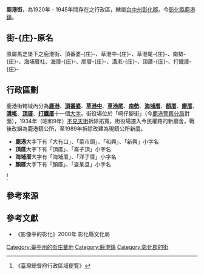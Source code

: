 {{noteTA　
|1 = zh-cn:庄; zh-hk:庄; zh-tw:庄;
}}
{{Otheruses
|subject=臺灣日治後期臺中州的一個新制街庄
|other=其轄區內的同名舊制街庄
|鹿港 (大字)
}}
'''鹿港街'''，為1920年 - 1945年間存在之行政區，轄屬[[臺中州|台中州]][[彰化郡|彰化郡]]。今[[彰化縣|彰化縣]][[鹿港鎮|鹿港鎮]]。

==街-{庄}-原名==
原屬馬芝堡下之鹿港街、頂番婆-{庄}-、草港中-{庄}-、草港尾-{庄}-、南勢-{庄}-、海埔厝社、海厝-{庄}-、廖厝-{庄}-、溝漧-{庄}-、頂厝-{庄}-、打鐵厝-{庄}-

==行政區劃==
鹿港街轄域內分為'''[[鹿港_(大字)|鹿港]]'''、'''[[頂番婆|頂番婆]]'''、'''[[草港中|草港中]]'''、'''[[草港尾|草港尾]]'''、'''[[南勢_(彰化縣)|南勢]]'''、'''[[海埔厝|海埔厝]]'''、'''[[顏厝|顏厝]]'''、'''[[廖厝|廖厝]]'''、'''[[溝墘|溝墘]]'''、'''[[頂厝|頂厝]]'''、'''[[打鐵厝|打鐵厝]]'''十一個[[大字_(行政區劃)|大字]]。街役場位於「崎仔腳街」（今[[台灣警察分局列表#彰化縣政府幾察局|鹿港警察分局]]對面），1934年（昭和9年）[[不見天街|不見天街]]拆除拓寬，街役場遷入今民權路的新廳舍，戰後改組為鹿港鎮公所，至1989年拆除改建為現鎮公所新廈。

*'''鹿港'''大字下有「大有口」、「菜市頭」、「和興」、「新興」小字名
*'''頂厝'''大字下有「頂厝」、「崙子頂」小字名
*'''海埔厝'''大字有「海埔厝」、「洋子厝」小字名
*'''顏厝'''大字下有「顏厝」、「查某旦」小字名
<ref>《臺灣總督府行政區域便覽》</ref>

== 參考來源 ==
{{reflist}}
{{台中州}}

==參考文獻==
*《影像中的彰化》2000年 彰化縣文化局
[[Category:臺中州的街庄蕃地|Category:臺中州的街庄蕃地]]
[[Category:鹿港鎮|Category:鹿港鎮]]
[[Category:彰化郡的街|Category:彰化郡的街]]